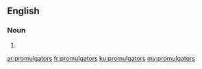==English==

===Noun===
{{head|en|plural}}

# {{plural of|promulgator|lang=en}}

[[ar:promulgators]]
[[fr:promulgators]]
[[ku:promulgators]]
[[my:promulgators]]